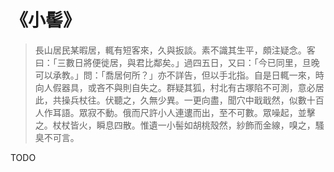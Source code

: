 # 《小髻》

> 長山居民某暇居，輒有短客來，久與扳談。素不識其生平，頗注疑念。客曰：「三數日將便徙居，與君比鄰矣。」過四五日，又曰：「今已同里，旦晚可以承教。」問：「喬居何所？」亦不詳告，但以手北指。自是日輒一來，時向人假器具，或吝不與則自失之。群疑其狐，村北有古塚陷不可測，意必居此，共操兵杖往。伏聽之，久無少異。一更向盡，聞穴中戢戢然，似數十百人作耳語。眾寂不動。俄而尺許小人連遱而出，至不可數。眾噪起，並擊之。杖杖皆火，瞬息四散。惟遺一小髻如胡桃殼然，紗飾而金線，嗅之，騷臭不可言。

TODO
